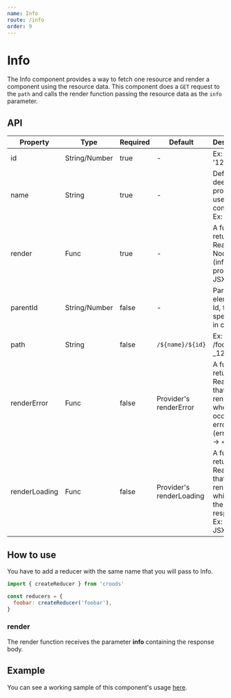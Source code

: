 ```yaml
---
name: Info
route: /info
order: 9
---
```


# Info

The Info component provides a way to fetch one resource and render a component using the resource data.
This component does a `GET` request to the `path` and calls the render function passing the resource data as the `info` parameter.

## API

| Property      | Type          | Required | Default                  | Description                                                                                                |
| ------------- | ------------- | -------- | ------------------------ | ---------------------------------------------------------------------------------------------------------- |
| id            | String/Number | true     | -                        | Ex: 1234 or '1234'                                                                                         |
| name          | String        | true     | -                        | Defines the deep properties used in the component. Ex: foo.bar                                             |
| render        | Func          | true     | -                        | A function returning a React Node. Ex: (info = {}, props) -> < JSX />                                      |
| parentId      | String/Number | false    | -                        | Parent element's Id, for more specificity in changes.                                                      |
| path          | String        | false    | `/${name}/${id}`         | Ex: /foo/bar-\_12?&=                                                                                       |
| renderError   | Func          | false    | Provider's renderError   | A function returning a React Node that will render when occurs an error. Ex: (error = {}) -> < JSX />      |
| renderLoading | Func          | false    | Provider's renderLoading | A function returning a React Node that will be rendered while wait the server response. Ex: () -> < JSX /> |

## How to use

You have to add a reducer with the same name that you will pass to Info.

```javascript
import { createReducer } from 'croods'

const reducers = {
  foobar: createReducer('foobar'),
}
```

### render

The render function receives the parameter **info** containing the response body.

## Example

You can see a working sample of this component's usage [here](https://github.com/SeasonedSoftware/croods/blob/master/example/src/colors/Info.js).
